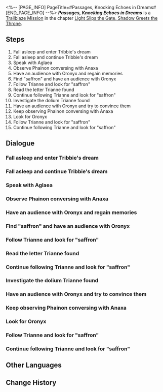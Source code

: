<%-- [PAGE_INFO]
PageTitle=#Passages, Knocking Echoes in Dreams#
[END_PAGE_INFO] --%>
{{Stub|Dialogue.}}
{{Mission Infobox
|id            = 1040208
|title         = 
|image         = Mission Passages, Knocking Echoes in Dreams.png{{subst:void|<!--$UPLOAD:<<SpriteOutput/Chronicle/1040208.png>-<Mission Passages, Knocking Echoes in Dreams.png>-<Fate's Atlas Images>>-->}}
|type          = Trailblaze
|event_name    = 
|chapter       = Light Slips the Gate, Shadow Greets the Throne
|requirements  = [[Trailblaze Mission]] ''[[Memories, Veiled in Blazing Mist]]'' completed
|summary       = A Kremnoan named Krateros abducted Trinnon in an attempt to undergo the Strife trial, but ultimately failed and was apprehended on the spot by Aglaea. Tribbie and Trinnon, understanding Krateros' impatience, decided to use Oronyx's power to restore Krateros' memories from ages past. Perhaps affected by Krateros' unease, Tribbie experienced a nightmare, recalling her own past once more. Upon waking, the three resolved to venture into the Abyss of Fate to seek Oronyx, only to encounter the Flame Reaver there. At the cost of exhausting her divine power, Trianne sent Tribbie and Trinnon away from the battlefield.
|characters    = Aglaea; Castorice; Mydei; Trailblazer; Trianne; Tribbie
|startLocation = [[Amphoreus]] - [["Eternal Holy City" Okhema]]
|world         = Amphoreus
|area          = "Eternal Holy City" Okhema
|prev          = Memories, Veiled in Blazing Mist
|next          = Nemesis, Scorched by Golden Blood
|rewards       = Trailblaze EXP*500; Stellar Jade*60; Refined Aether*4; Lost Crystal*4; Celestial Ambrosia*100; Credit*80,000
}}
'''''Passages, Knocking Echoes in Dreams''''' is a [[Trailblaze Mission]] in the chapter [[Light Slips the Gate, Shadow Greets the Throne]].

==Steps==
# Fall asleep and enter Tribbie's dream
# Fall asleep and continue Tribbie's dream
# Speak with Aglaea
# Observe Phainon conversing with Anaxa
# Have an audience with Oronyx and regain memories
# Find "saffron" and have an audience with Oronyx
# Follow Trianne and look for "saffron"
# Read the letter Trianne found
# Continue following Trianne and look for "saffron"
# Investigate the dolium Trianne found
# Have an audience with Oronyx and try to convince them
# Keep observing Phainon conversing with Anaxa
# Look for Oronyx
# Follow Trianne and look for "saffron"
# Continue following Trianne and look for "saffron"

<!--
==Gameplay Notes==

--><!--
==Trial Character==

-->
==Dialogue==
{{Stub Dialogue}}

===Fall asleep and enter Tribbie's dream{{subst:void|<!--104020820-->}}===
{{Mission Description|type=trailblaze|location="Eternal Holy City" Okhema|A dream carries '''us''' back to memories long faded by time, and this dream mirrors the profound fears within '''our''' hearts.}}
{{Dialogue Start}}
:{{tx}}
{{Dialogue End}}

===Fall asleep and continue Tribbie's dream{{subst:void|<!--104020821-->}}===
{{Dialogue Start}}
:{{tx}}
{{Dialogue End}}

===Speak with Aglaea{{subst:void|<!--104020819-->}}===
{{Dialogue Start}}
:{{tx}}
{{Dialogue End}}

===Observe Phainon conversing with Anaxa{{subst:void|<!--104020816-->}}===
{{Mission Description|type=trailblaze|location="Eternal Holy City" Okhema|update|Phainon finds the confined Anaxa, apparently not just for catching up.}}
{{Dialogue Start}}
:{{tx}}
{{Dialogue End}}

===Have an audience with Oronyx and regain memories{{subst:void|<!--104020801-->}}===
{{Mission Description|type=trailblaze|location="Abyss of Fate" Janusopolis|update|To replicate memories and fulfill the promise to Krateros, '''we''' quietly visit the Abyss of Fate, searching for objects that have witnessed those years.}}
{{Dialogue Start}}
:{{tx}}
{{Dialogue End}}

===Find "saffron" and have an audience with Oronyx{{subst:void|<!--104020809-->}}===
{{Dialogue Start}}
:{{tx}}
{{Dialogue End}}

===Follow Trianne and look for "saffron"{{subst:void|<!--104020810-->}}===
{{Dialogue Start}}
:{{tx}}
{{Dialogue End}}

===Read the letter Trianne found{{subst:void|<!--104020812-->}}===
{{Dialogue Start}}
:{{tx}}
{{Dialogue End}}

===Continue following Trianne and look for "saffron"{{subst:void|<!--104020813-->}}===
{{Dialogue Start}}
:{{tx}}
{{Dialogue End}}

===Investigate the dolium Trianne found{{subst:void|<!--104020815-->}}===
{{Dialogue Start}}
:{{tx}}
{{Dialogue End}}

===Have an audience with Oronyx and try to convince them{{subst:void|<!--104020805-->}}===
{{Dialogue Start}}
:{{tx}}
{{Dialogue End}}

===Keep observing Phainon conversing with Anaxa{{subst:void|<!--104020817-->}}===
{{Mission Description|type=trailblaze|location="Eternal Holy City" Okhema|update|Phainon finds the confined Anaxa, apparently not just for catching up.}}
{{Dialogue Start}}
:{{tx}}
{{Dialogue End}}

===Look for Oronyx{{subst:void|<!--104020818-->}}===
{{Mission Description|type=trailblaze|location="Abyss of Fate" Janusopolis|update|To replicate memories and fulfill the promise to Krateros, '''we''' quietly visit the Abyss of Fate, searching for objects that have witnessed those years.}}
{{Dialogue Start}}
:{{tx}}
{{Dialogue End}}

===Follow Trianne and look for "saffron"{{subst:void|<!--104020811-->}}===
{{Dialogue Start}}
:{{tx}}
{{Dialogue End}}

===Continue following Trianne and look for "saffron"{{subst:void|<!--104020814-->}}===
{{Dialogue Start}}
:{{tx}}
{{Dialogue End}}

==Other Languages==
{{Other Languages
|en   = Passages, Knocking Echoes in Dreams
|zhs  = 门扉啊，叩声仍激荡梦中
|zht  = 門扉啊，叩聲仍激盪夢中
|ja   = 扉よ、夢の中の叩く音はやまず
|ko   = 문이여, 두드리는 소리가 여전히 꿈속을 격동시키는구나
|es   = Portales, ecos que llaman en sueños
|fr   = Passages, échos des rêves
|ru   = О врата, раздающийся эхом стук во снах
|th   = ประตูเอ๋ย เสียงเคาะยังดังก้องอยู่ในฝัน
|vi   = Hỡi Cánh Cổng, Tiếng Gõ Vẫn Vang Vọng Trong Mơ
|de   = Tore, lasst das Klopfen in Träumen widerhallen
|id   = Pintu, Ketukan Masih Menggema dalam Mimpi
|pt   = Passagens, Ecos Batendo em Sonhos
}}

==Change History==
{{Change History|3.1}}
